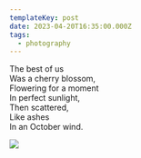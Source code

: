 ```yaml
---
templateKey: post
date: 2023-04-20T16:35:00.000Z
tags:
  - photography
---
```

The best of us<br/>
Was a cherry blossom,<br/>
Flowering for a moment<br/>
In perfect sunlight,<br/>
Then scattered,<br/>
Like ashes<br/>
In an October wind.

![](../../assets/photos/20230420-IMG_5304.jpg)
